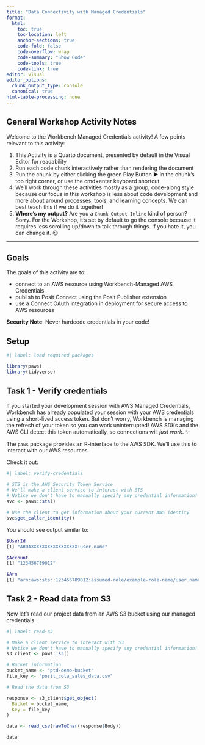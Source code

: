 ```yaml
---
title: "Data Connectivity with Managed Credentials"
format:
  html:
    toc: true
    toc-location: left
    anchor-sections: true
    code-fold: false
    code-overflow: wrap
    code-summary: "Show Code"
    code-tools: true
    code-link: true
editor: visual
editor_options: 
  chunk_output_type: console
  canonical: true
html-table-processing: none
---
```


## General Workshop Activity Notes

Welcome to the Workbench Managed Credentials activity! A few points relevant to this activity:

1.  This Activity is a Quarto document, presented by default in the Visual Editor for readability
2.  Run each code chunk interactively rather than rendering the document
3.  Run the chunk by either clicking the green Play Button ▶︎ in the chunk's top right corner, or use the cmd+enter keyboard shortcut
4.  We'll work through these activities mostly as a group, code-along style because our focus in this workshop is less about code development and more about around processes, tools, and learning concepts. We can best teach this if we do it together!
5.  **Where's my output?** Are you a `Chunk Output Inline` kind of person? Sorry. For the Workshop, it's set by default to go the console because it requires less scrolling up/down to talk through things. If you hate it, you can change it. 😉

------------------------------------------------------------------------

## Goals

The goals of this activity are to:

-   connect to an AWS resource using Workbench-Managed AWS Credentials.
-   publish to Posit Connect using the Posit Publisher extension
-   use a Connect OAuth integration in deployment for secure access to AWS resources

**Security Note**: Never hardcode credentials in your code!

## Setup

```r
#| label: load required packages

library(paws)
library(tidyverse)

```

## Task 1 - Verify credentials

If you started your development session with AWS Managed Credentials, Workbench has already populated your session with your AWS credentials using a short-lived access token. But don't worry, Workbench is managing the refresh of your token so you can work uninterrupted! AWS SDKs and the AWS CLI detect this token automatically, so connections will *just work*. ✨

The `paws` package provides an R-interface to the AWS SDK. We'll use this to interact with our AWS resources.

Check it out:

```r
#| label: verify-credentials

# STS is the AWS Security Token Service
# We'll make a client service to interact with STS
# Notice we don't have to manually specify any credential information!
svc <- paws::sts()

# Use the client to get information about your current AWS identity
svc$get_caller_identity()
```

You should see output similar to:

``` bash
$UserId
[1] "AROAXXXXXXXXXXXXXXXXX:user.name"

$Account
[1] "123456789012"

$Arn
[1] "arn:aws:sts::123456789012:assumed-role/example-role-name/user.name"
```

## Task 2 - Read data from S3

Now let's read our project data from an AWS S3 bucket using our managed credentials.

```r
#| label: read-s3

# Make a client service to interact with S3
# Notice we don't have to manually specify any credential information!
s3_client <- paws::s3()

# Bucket information
bucket_name <- "ptd-demo-bucket"
file_key <- "posit_cola_sales_data.csv"

# Read the data from S3

response <- s3_client$get_object(
  Bucket = bucket_name,
  Key = file_key
)

data <- read_csv(rawToChar(response$Body))

data

```